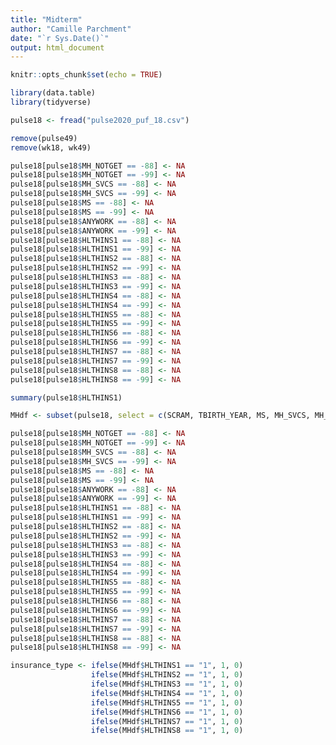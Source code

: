 ```yaml
---
title: "Midterm"
author: "Camille Parchment"
date: "`r Sys.Date()`"
output: html_document
---
```


```r
knitr::opts_chunk$set(echo = TRUE)
```

```r
library(data.table)
library(tidyverse)
```

```r
pulse18 <- fread("pulse2020_puf_18.csv")

```

```r
remove(pulse49)
remove(wk18, wk49)
```

```r
pulse18[pulse18$MH_NOTGET == -88] <- NA
pulse18[pulse18$MH_NOTGET == -99] <- NA
pulse18[pulse18$MH_SVCS == -88] <- NA
pulse18[pulse18$MH_SVCS == -99] <- NA
pulse18[pulse18$MS == -88] <- NA
pulse18[pulse18$MS == -99] <- NA
pulse18[pulse18$ANYWORK == -88] <- NA
pulse18[pulse18$ANYWORK == -99] <- NA
pulse18[pulse18$HLTHINS1 == -88] <- NA
pulse18[pulse18$HLTHINS1 == -99] <- NA
pulse18[pulse18$HLTHINS2 == -88] <- NA
pulse18[pulse18$HLTHINS2 == -99] <- NA
pulse18[pulse18$HLTHINS3 == -88] <- NA
pulse18[pulse18$HLTHINS3 == -99] <- NA
pulse18[pulse18$HLTHINS4 == -88] <- NA
pulse18[pulse18$HLTHINS4 == -99] <- NA
pulse18[pulse18$HLTHINS5 == -88] <- NA
pulse18[pulse18$HLTHINS5 == -99] <- NA
pulse18[pulse18$HLTHINS6 == -88] <- NA
pulse18[pulse18$HLTHINS6 == -99] <- NA
pulse18[pulse18$HLTHINS7 == -88] <- NA
pulse18[pulse18$HLTHINS7 == -99] <- NA
pulse18[pulse18$HLTHINS8 == -88] <- NA
pulse18[pulse18$HLTHINS8 == -99] <- NA
```
```r
summary(pulse18$HLTHINS1)
```

```r
MHdf <- subset(pulse18, select = c(SCRAM, TBIRTH_YEAR, MS, MH_SVCS, MH_NOTGET, EGENDER, ANYWORK, HLTHINS1, HLTHINS2, HLTHINS3, HLTHINS4, HLTHINS5, HLTHINS6, HLTHINS7, HLTHINS8))
```

```r
pulse18[pulse18$MH_NOTGET == -88] <- NA
pulse18[pulse18$MH_NOTGET == -99] <- NA
pulse18[pulse18$MH_SVCS == -88] <- NA
pulse18[pulse18$MH_SVCS == -99] <- NA
pulse18[pulse18$MS == -88] <- NA
pulse18[pulse18$MS == -99] <- NA
pulse18[pulse18$ANYWORK == -88] <- NA
pulse18[pulse18$ANYWORK == -99] <- NA
pulse18[pulse18$HLTHINS1 == -88] <- NA
pulse18[pulse18$HLTHINS1 == -99] <- NA
pulse18[pulse18$HLTHINS2 == -88] <- NA
pulse18[pulse18$HLTHINS2 == -99] <- NA
pulse18[pulse18$HLTHINS3 == -88] <- NA
pulse18[pulse18$HLTHINS3 == -99] <- NA
pulse18[pulse18$HLTHINS4 == -88] <- NA
pulse18[pulse18$HLTHINS4 == -99] <- NA
pulse18[pulse18$HLTHINS5 == -88] <- NA
pulse18[pulse18$HLTHINS5 == -99] <- NA
pulse18[pulse18$HLTHINS6 == -88] <- NA
pulse18[pulse18$HLTHINS6 == -99] <- NA
pulse18[pulse18$HLTHINS7 == -88] <- NA
pulse18[pulse18$HLTHINS7 == -99] <- NA
pulse18[pulse18$HLTHINS8 == -88] <- NA
pulse18[pulse18$HLTHINS8 == -99] <- NA
```
```r
insurance_type <- ifelse(MHdf$HLTHINS1 == "1", 1, 0)
                  ifelse(MHdf$HLTHINS2 == "1", 1, 0)
                  ifelse(MHdf$HLTHINS3 == "1", 1, 0)
                  ifelse(MHdf$HLTHINS4 == "1", 1, 0)
                  ifelse(MHdf$HLTHINS5 == "1", 1, 0)
                  ifelse(MHdf$HLTHINS6 == "1", 1, 0)
                  ifelse(MHdf$HLTHINS7 == "1", 1, 0)
                  ifelse(MHdf$HLTHINS8 == "1", 1, 0)
                  
```

